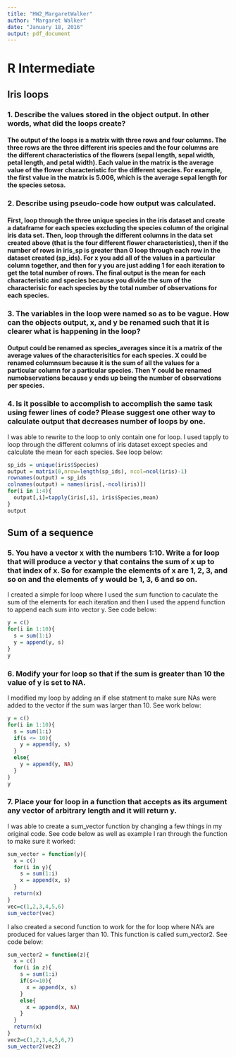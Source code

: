 ```yaml
---
title: "HW2_MargaretWalker"
author: "Margaret Walker"
date: "January 18, 2016"
output: pdf_document
---
```


# R Intermediate
## Iris loops
### 1. Describe the values stored in the object output. In other words, what did the loops create?
#### The output of the loops is a matrix with three rows and four columns. The three rows are the three different iris species and the four columns are the different characteristics of the flowers (sepal length, sepal width, petal length, and petal width). Each value in the matrix is the average value of the flower characteristic for the different species. For example, the first value in the matrix is 5.006, which is the average sepal length for the species setosa.  
### 2. Describe using pseudo-code how output was calculated. 
#### First, loop through the three unique species in the iris dataset and create a dataframe for each species excluding the species column of the original iris data set. Then, loop through the different columns in the data set created above (that is the four different flower characteristics), then if the number of rows in iris_sp is greater than 0 loop through each row in the dataset created (sp_ids). For x you add all of the values in a particular column together, and then for y you are just adding 1 for each iteration to get the total number of rows. The final output is the mean for each characteristic and species because you divide the sum of the characterisic for each species by the total number of observations for each species. 
### 3. The variables in the loop were named so as to be vague. How can the objects output, x, and y be renamed such that it is clearer what is happening in the loop?
#### Output could be renamed as species_averages since it is a matrix of the average values of the characterisitics for each species. X could be renamed columnsum because it is the sum of all the values for a particular column for a particular species. Then Y could be renamed numobservations because y ends up being the number of observations per species. 
### 4. Is it possible to accomplish to accomplish the same task using fewer lines of code? Please suggest one other way to calculate output that decreases number of loops by one. 
I was able to rewrite to the loop to only contain one for loop. I used tapply to loop through the different columns of iris dataset except species and calculate the mean for each species.  See loop below:
```r
sp_ids = unique(iris$Species)
output = matrix(0,nrow=length(sp_ids), ncol=ncol(iris)-1)
rownames(output) = sp_ids
colnames(output) = names(iris[,-ncol(iris)])
for(i in 1:4){
  output[,i]=tapply(iris[,i], iris$Species,mean)
}
output
```
## Sum of a sequence 
### 5. You have a vector x with the numbers 1:10. Write a for loop that will produce a vector y that contains the sum of x up to that index of x. So for example the elements of x are 1, 2, 3, and so on and the elements of y would be 1, 3, 6 and so on. 
I created a simple for loop where I used the sum function to caculate the sum of the elements for each iteration and then I used the append function to append each sum into vector y.  See code below: 
```r
y = c()
for(i in 1:10){
  s = sum(1:i)
  y = append(y, s)
}
y
```
### 6. Modify your for loop so that if the sum is greater than 10 the value of y is set to NA. 
I modified my loop by adding an if else statment to make sure NAs were added to the vector if the sum was larger than 10.  See work below: 
```r
y = c()
for(i in 1:10){
  s = sum(1:i)
  if(s <= 10){
    y = append(y, s)
  }
  else{
    y = append(y, NA)
  }
}
y
```
### 7. Place your for loop in a function that accepts as its argument any vector of arbitrary length and it will return y. 
I was able to create a sum_vector function by changing a few things in my original code.  See code below as well as example I ran through the function to make sure it worked: 
```r
sum_vector = function(y){
  x = c()
  for(i in y){
    s = sum(1:i)
    x = append(x, s)
  }
  return(x)
}
vec=c(1,2,3,4,5,6)
sum_vector(vec)
```
I also created a second function to work for the for loop where NA's are produced for values larger than 10. This function is called sum_vector2.  See code below:
```r
sum_vector2 = function(z){
  x = c()  
  for(i in z){
    s = sum(1:i)
    if(s<=10){
      x = append(x, s)
    }
    else{
      x = append(x, NA)
    }
  }
  return(x)
}
vec2=c(1,2,3,4,5,6,7)
sum_vector2(vec2)
```


              
                